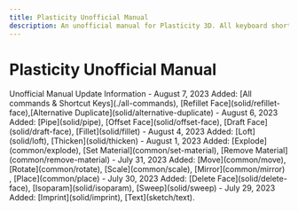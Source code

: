 ```yaml
---
title: Plasticity Unofficial Manual
description: An unofficial manual for Plasticity 3D. All keyboard shortcuts. Updated daily!
---
```


# Plasticity Unofficial Manual

<Cards>
    <Card title="All commands & Shortcut Keys" href="./all-commands" />
    <Card title="Getting Started" href="./start" />
    <Card title="3D Viewport" href="./3d-viewport" />
    <Card title="Tools" href="./tool" />
    <Card title="Common Commands" href="./common" />
    <Card title="Sketch Commands" href="./sketch" />
    <Card title="Solid Commands" href="./solid" />
    <Card title="CAD Essentials" href="./cad-essentials" />
</Cards>

<Callout type="info" emoji="ℹ️">
Unofficial Manual Update Information
- August 7, 2023 Added: [All commands & Shortcut Keys](./all-commands), [Refillet Face](solid/refillet-face),[Alternative Duplicate](solid/alternative-duplicate) 
- August 6, 2023 Added: [Pipe](solid/pipe), [Offset Face](solid/offset-face), [Draft Face](solid/draft-face), [Fillet](solid/fillet)
- August 4, 2023 Added: [Loft](solid/loft), [Thicken](solid/thicken) 
- August 1, 2023 Added: [Explode](common/explode), [Set Material](common/set-material), [Remove Material](common/remove-material) 
- July 31, 2023 Added: [Move](common/move), [Rotate](common/rotate), [Scale](common/scale), [Mirror](common/mirror) , [Place](common/place)  
- July 30, 2023 Added: [Delete Face](solid/delete-face), [Isoparam](solid/isoparam), [Sweep](solid/sweep) 
- July 29, 2023 Added: [Imprint](solid/imprint), [Text](sketch/text).
</Callout>
